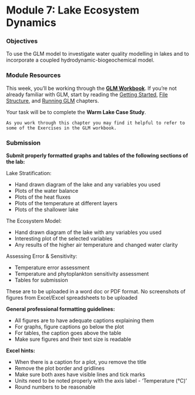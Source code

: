# Module 7: Lake Ecosystem Dynamics {#M7_1 .unnumbered}

### Objectives {#M7_2 .unnumbered}

To use the GLM model to investigate water quality modelling in lakes and to incorporate a coupled hydrodynamic-biogeochemical model.

### Module Resources {#M7_3 .unnumbered}

This week, you'll be working through the [**GLM Workbook**](https://aquaticecodynamics.github.io/glm-workbook/). If you're not already familiar with GLM, start by reading the [Getting Started](https://aquaticecodynamics.github.io/glm-workbook/GettingStarted.html), [File Structure](https://aquaticecodynamics.github.io/glm-workbook/glm-file-structure.html), and [Running GLM](https://aquaticecodynamics.github.io/glm-workbook/running-glm.html) chapters.

Your task will be to complete the **Warm Lake Case Study**. 

```block2
As you work through this chapter you may find it helpful to refer to some of the Exercises in the GLM workbook.
```

### Submission {#M7_13 .unnumbered}

::: {.redbox2}
**Submit properly formatted graphs and tables of the following sections of the lab:**

Lake Stratification:

-   Hand drawn diagram of the lake and any variables you used
-   Plots of the water balance
-   Plots of the heat fluxes
-   Plots of the temperature at different layers
-   Plots of the shallower lake

The Ecosystem Model:

-   Hand drawn diagram of the lake with any variables you used
-   Interesting plot of the selected variables
-   Any results of the higher air temperature and changed water clarity

Assessing Error & Sensitivity:

-   Temperature error assessment
-   Temperature and phytoplankton sensitivity assessment
-   Tables for submission

These are to be uploaded in a word doc or PDF format. No screenshots of figures from Excel/Excel spreadsheets to be uploaded

**General professional formatting guidelines:**

-   All figures are to have adequate captions explaining them
-   For graphs, figure captions go below the plot
-   For tables, the caption goes above the table
-   Make sure figures and their text size is readable

**Excel hints:**

-   When there is a caption for a plot, you remove the title
-   Remove the plot border and gridlines
-   Make sure both axes have visible lines and tick marks
-   Units need to be noted properly with the axis label - 'Temperature (°C)'
-   Round numbers to be reasonable
:::
